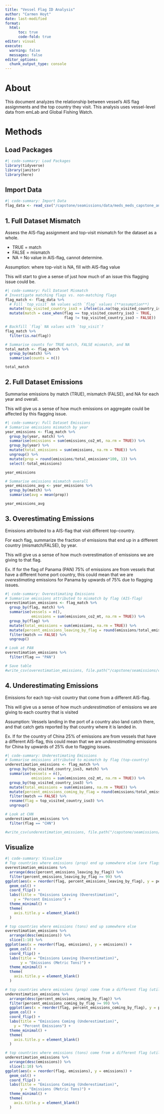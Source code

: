 ```yaml
---
title: "Vessel Flag ID Analysis"
author: "Carmen Hoyt"
date: last-modified
format:
  html:
      toc: true
      code-fold: true
editor: visual
execute:
  warning: false
  messages: false
editor_options: 
  chunk_output_type: console
---
```


# About

This document analyzes the relationship between vessel's AIS flag assignments and the top country they visit. This analysis uses vessel-level data from emLab and Global Fishing Watch.

# Methods

## Load Packages

```r
#| code-summary: Load Packages
library(tidyverse)
library(janitor)
library(here)
```

## Import Data

```r
#| code-summary: Import Data
flag_data <- read_csv("/capstone/seamissions/data/meds_meds_capstone_annual_vessel_flag_country_emissions_v20241121.csv", show_col_types = FALSE)
```

## 1. Full Dataset Mismatch

Assess the AIS-flag assignment and top-visit mismatch for the dataset as a whole.

- TRUE = match
- FALSE = mismatch
- NA = No value in AIS-flag, cannot determine.

Assumption: where top-visit is NA, fill with AIS-flag value

This will start to give a sense of just how much of an issue this flagging issue could be.

```r
#| code-summary: Full Dataset Mismatch
# Investigate matching flags vs. non-matching flags
flag_match <- flag_data %>%
  # Fill `top_visit` NA values with `flag` values (**assumption**)
  mutate(top_visited_country_iso3 = ifelse(is.na(top_visited_country_iso3), flag, top_visited_country_iso3)) %>%
  mutate(match = case_when(flag == top_visited_country_iso3 ~ TRUE,
                           flag != top_visited_country_iso3 ~ FALSE))

# Backfill `flag` NA values with `top_visit`?
flag_match %>%
  filter(is.na(flag))

# Summarise counts for TRUE match, FALSE mismatch, and NA
total_match <- flag_match %>%
  group_by(match) %>%
  summarise(counts = n())

total_match
```

## 2.  Full Dataset Emissions

Summarise emissions by match (TRUE), mismatch (FALSE), and NA for each year and overall.

This will give us a sense of how much emissions on aggregate could be affected by this flagging issue.

```r
#| code-summary: Full Dataset Emissions
# Summarise emissions mismatch by year
year_emissions <- flag_match %>%
  group_by(year, match) %>%
  summarise(emissions = sum(emissions_co2_mt, na.rm = TRUE)) %>%
  group_by(year) %>%
  mutate(total_emissions = sum(emissions, na.rm = TRUE)) %>%
  ungroup() %>%
  mutate(prop = round(emissions/total_emissions*100, 1)) %>%
  select(-total_emissions)

year_emissions

# Summarise emissions mismatch overall
year_emissions_avg <- year_emissions %>%
  group_by(match) %>%
  summarise(avg = mean(prop))

year_emissions_avg
```

## 3. Overestimating Emissions

Emissions attributed to a AIS-flag that visit different top-country.

For each flag, summarize the fraction of emissions that end up in a different country (mismatch/FALSE), by year.

This will give us a sense of how much overestimation of emissions we are giving to that flag. 

Ex. If for the flag of Panama (PAN) 75% of emissions are from vessels that have a different home port country, this could mean that we are *overestimating* emissions for Panama by upwards of 75% due to flagging issues.

```r
#| code-summary: Overestimating Emissions
# Summarise emissions attributed to mismatch by flag (AIS-flag)
overestimation_emissions <- flag_match %>%
  group_by(flag, match) %>%
  summarise(vessels = n(),
            emissions = sum(emissions_co2_mt, na.rm = TRUE)) %>%
  group_by(flag) %>%
  mutate(total_emissions = sum(emissions, na.rm = TRUE)) %>%
  mutate(percent_emissions_leaving_by_flag = round(emissions/total_emissions*100, 1)) %>%
  filter(match == FALSE) %>%
  ungroup()

# Look at PAN
overestimation_emissions %>%
  filter(flag == "PAN")

# Save table
#write_csv(overestimation_emissions, file.path("/capstone/seamissions/checkpoint/overestimation_emissions.csv"))
```

## 4. Underestimating Emissions

Emissions for each top-visit country that come from a different AIS-flag. 

This will give us a sense of how much *underestimation* of emissions we are giving to each country that is visited

Assumption: Vessels landing in the port of a country also land catch there, and that catch gets reported by that country where it is landed in. 

Ex. If for the country of China 25% of emissions are from vessels that have a different AIS-flag, this could mean that we are *underestimating* emissions for China by upwards of 25% due to flagging issues.

```r
#| code-summary: Underestimating Emissions
# Summarise emissions attributed to mismatch by flag (top-country)
underestimation_emissions <- flag_match %>%
  group_by(top_visited_country_iso3, match) %>%
  summarise(vessels = n(),
            emissions = sum(emissions_co2_mt, na.rm = TRUE)) %>%
  group_by(top_visited_country_iso3) %>%
  mutate(total_emissions = sum(emissions, na.rm = TRUE)) %>%
  mutate(percent_emissions_coming_by_flag = round(emissions/total_emissions*100, 1)) %>%
  filter(match == FALSE) %>%
  rename(flag = top_visited_country_iso3) %>%
  ungroup()

# Look at CHN
underestimation_emissions %>%
  filter(flag == "CHN")

#write_csv(underestimation_emissions, file.path("/capstone/seamissions/checkpoint/underestimation_emissions.csv"))
```

## Visualize

```r
#| code-summary: Visualize
# Top countries where emissions (prop) end up somewhere else (are flags of convenience)
overestimation_emissions %>%
  arrange(desc(percent_emissions_leaving_by_flag)) %>%
  filter(percent_emissions_leaving_by_flag >= 99) %>%
ggplot(aes(x = reorder(flag, percent_emissions_leaving_by_flag), y = percent_emissions_leaving_by_flag)) +
  geom_col() +
  coord_flip() +
  labs(title = "Emissions Leaving (Overestimation)",
    y = "Percent Emissions") +
  theme_minimal() +
  theme(
    axis.title.y = element_blank()
  )

# top countries where emissions (tons) end up somewhere else
overestimation_emissions %>%
  arrange(desc(emissions)) %>%
  slice(1:10) %>%
ggplot(aes(x = reorder(flag, emissions), y = emissions)) +
  geom_col() +
  coord_flip() +
  labs(title = "Emissions Leaving (Overestimation)",
       y = "Emissions (Metric Tons)") +
  theme_minimal() +
  theme(
    axis.title.y = element_blank()
  )

# top countries where emissions (prop) come from a different flag (utilize flags of convenience)
underestimation_emissions %>%
  arrange(desc(percent_emissions_coming_by_flag)) %>%
  filter(percent_emissions_coming_by_flag >= 99) %>%
  ggplot(aes(x = reorder(flag, percent_emissions_coming_by_flag), y = percent_emissions_coming_by_flag)) +
  geom_col() +
  coord_flip() +
  labs(title = "Emissions Coming (Underestimation)",
    y = "Percent Emissions") +
  theme_minimal() +
  theme(
    axis.title.y = element_blank()
  )

# top countries where emissions (tons) come from a different flag (utilize flags of convenience)
underestimation_emissions %>%
  arrange(desc(emissions)) %>%
  slice(1:10) %>%
ggplot(aes(x = reorder(flag, emissions), y = emissions)) +
  geom_col() +
  coord_flip() +
  labs(title = "Emissions Coming (Underestimation)",
       y = "Emissions (Metric Tons)") +
  theme_minimal() +
  theme(
    axis.title.y = element_blank()
  )
```
